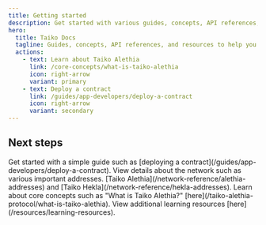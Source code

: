 ```yaml
---
title: Getting started
description: Get started with various guides, concepts, API references, and resources to help you build with Taiko.
hero:
  title: Taiko Docs
  tagline: Guides, concepts, API references, and resources to help you build with Taiko.
  actions:
    - text: Learn about Taiko Alethia
      link: /core-concepts/what-is-taiko-alethia
      icon: right-arrow
      variant: primary
    - text: Deploy a contract
      link: /guides/app-developers/deploy-a-contract
      icon: right-arrow
      variant: secondary
---
```



## Next steps

<CardGrid stagger>
  <Card title="Guides" icon="open-book">
    Get started with a simple guide such as [deploying a
    contract](/guides/app-developers/deploy-a-contract).
  </Card>
  <Card title="Network reference" icon="document">
    View details about the network such as various important
    addresses. [Taiko Alethia](/network-reference/alethia-addresses) and [Taiko Hekla](/network-reference/hekla-addresses).
  </Card>
  <Card title="Core concepts" icon="puzzle">
    Learn about core concepts such as "What is Taiko Alethia?"
    [here](/taiko-alethia-protocol/what-is-taiko-alethia).
  </Card>
  <Card title="Learning resources" icon="rocket">
    View additional learning resources [here](/resources/learning-resources).
  </Card>
</CardGrid>
